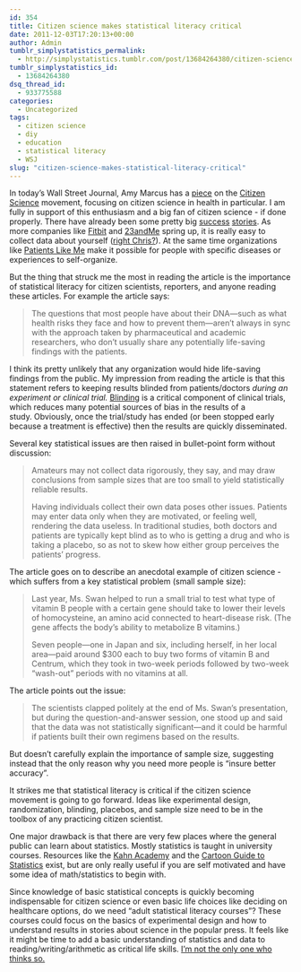 ```yaml
---
id: 354
title: Citizen science makes statistical literacy critical
date: 2011-12-03T17:20:13+00:00
author: Admin
tumblr_simplystatistics_permalink:
  - http://simplystatistics.tumblr.com/post/13684264380/citizen-science-makes-statistical-literacy-critical
tumblr_simplystatistics_id:
  - 13684264380
dsq_thread_id:
  - 933775588
categories:
  - Uncategorized
tags:
  - citizen science
  - diy
  - education
  - statistical literacy
  - WSJ
slug: "citizen-science-makes-statistical-literacy-critical"
---
```

In today&#8217;s Wall Street Journal, Amy Marcus has a <a href="http://online.wsj.com/article/SB10001424052970204621904577014330551132036.html" target="_blank">piece</a> on the <a href="http://en.wikipedia.org/wiki/Citizen_science" target="_blank">Citizen Science</a> movement, focusing on citizen science in health in particular. I am fully in support of this enthusiasm and a big fan of citizen science - if done properly. There have already been some pretty big <a href="http://www.wired.com/wiredscience/2010/08/citizen-scientist-pulsars/" target="_blank">success</a> <a href="http://depts.washington.edu/bakerpg/drupal/system/files/jiang08A.pdf" target="_blank">stories</a>. As more companies like <a href="http://www.fitbit.com/" target="_blank">Fitbit</a> and <a href="https://www.23andme.com/" target="_blank">23andMe</a> spring up, it is really easy to collect data about yourself (<a href="http://myyearofdata.wordpress.com/" target="_blank">right Chris?</a>). At the same time organizations like <a href="http://www.patientslikeme.com/" target="_blank">Patients Like Me</a> make it possible for people with specific diseases or experiences to self-organize. 

But the thing that struck me the most in reading the article is the importance of statistical literacy for citizen scientists, reporters, and anyone reading these articles. For example the article says:

> <span>The questions that most people have about their DNA—such as what health risks they face and how to prevent them—aren&#8217;t always in sync with the approach taken by pharmaceutical and academic researchers, who don&#8217;t usually share any potentially life-saving findings with the patients.</span>

I think its pretty unlikely that any organization would hide life-saving findings from the public. My impression from reading the article is that this statement refers to keeping results blinded from patients/doctors _during an experiment or clinical trial. _<a href="http://en.wikipedia.org/wiki/Blind_experiment" target="_blank">Blinding</a> is a critical component of clinical trials, which reduces many potential sources of bias in the results of a study. Obviously, once the trial/study has ended (or been stopped early because a treatment is effective) then the results are quickly disseminated.

Several key statistical issues are then raised in bullet-point form without discussion: 

> <span>Amateurs may not collect data rigorously, they say, and may draw conclusions from sample sizes that are too small to yield statistically reliable results. </span>
> 
> Having individuals collect their own data poses other issues. Patients may enter data only when they are motivated, or feeling well, rendering the data useless. In traditional studies, both doctors and patients are typically kept blind as to who is getting a drug and who is taking a placebo, so as not to skew how either group perceives the patients&#8217; progress.

The article goes on to describe an anecdotal example of citizen science - which suffers from a key statistical problem (small sample size):

> Last year, Ms. Swan helped to run a small trial to test what type of vitamin B people with a certain gene should take to lower their levels of homocysteine, an amino acid connected to heart-disease risk. (The gene affects the body&#8217;s ability to metabolize B vitamins.)
> 
> Seven people—one in Japan and six, including herself, in her local area—paid around $300 each to buy two forms of vitamin B and Centrum, which they took in two-week periods followed by two-week &#8220;wash-out&#8221; periods with no vitamins at all.

The article points out the issue:

> <span>The scientists clapped politely at the end of Ms. Swan&#8217;s presentation, but during the question-and-answer session, one stood up and said that the data was not statistically significant—and it could be harmful if patients built their own regimens based on the results.</span>

<span>But doesn&#8217;t carefully explain the importance of sample size, suggesting instead that the only reason why you need more people is &#8220;insure better accuracy&#8221;. </span>

It strikes me that statistical literacy is critical if the citizen science movement is going to go forward. Ideas like experimental design, randomization, blinding, placebos, and sample size need to be in the toolbox of any practicing citizen scientist. 

One major drawback is that there are very few places where the general public can learn about statistics. Mostly statistics is taught in university courses. Resources like the <a href="http://www.khanacademy.org/" target="_blank">Kahn Academy</a> and the <a href="http://www.amazon.com/Cartoon-Guide-Statistics-Larry-Gonick/dp/0062731025" target="_blank">Cartoon Guide to Statistics</a> exist, but are only really useful if you are self motivated and have some idea of math/statistics to begin with. 

Since <span>knowledge of basic statistical concepts is quickly becoming indispensable for citizen science or even basic life choices like deciding on healthcare options, do we need &#8220;adult statistical literacy courses&#8221;? These courses could focus on the basics of experimental design and how to understand results in stories about science in the popular press. It feels like it might be time to add a basic understanding of statistics and data to reading/writing/arithmetic as critical life skills. <a href="http://simplystatistics.tumblr.com/post/13684145814/the-worlds-has-changed-from-analogue-to-digital-and" target="_blank">I&#8217;m not the only one who thinks so.</a></span>

<span><br /></span>
